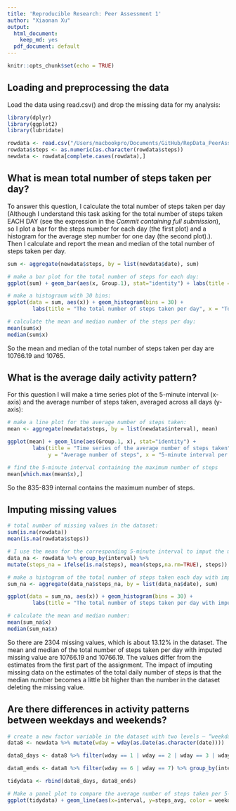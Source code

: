 ```yaml
---
title: 'Reproducible Research: Peer Assessment 1'
author: "Xiaonan Xu"
output: 
  html_document:
    keep_md: yes
  pdf_document: default
---
```

```r
knitr::opts_chunk$set(echo = TRUE)
```

## Loading and preprocessing the data

Load the data using read.csv() and drop the missing data for my analysis:

```r
library(dplyr)
library(ggplot2)
library(lubridate)

rowdata <- read.csv("/Users/macbookpro/Documents/GitHub/RepData_PeerAssessment1/activity.csv", sep = ",", header = TRUE)
rowdata$steps <- as.numeric(as.character(rowdata$steps))
newdata <- rowdata[complete.cases(rowdata),]
```

## What is mean total number of steps taken per day?

To answer this question, I calculate the total number of steps taken per day (Although I understand this task asking for the total number of steps taken EACH DAY (see the expression in the *Commit containing full submission*), so I plot a bar for the steps number for each day (the first plot) and a histogram for the average step number for one day (the second plot).). Then I calculate and report the mean and median of the total number of steps taken per day.

```r
sum <- aggregate(newdata$steps, by = list(newdata$date), sum)

# make a bar plot for the total number of steps for each day:
ggplot(sum) + geom_bar(aes(x, Group.1), stat="identity") + labs(title = "The total number of steps taken each day", x = "Total number of steps", y = "Date") 

# make a histograum with 30 bins:
ggplot(data = sum, aes(x)) + geom_histogram(bins = 30) + 
        labs(title = "The total number of steps taken per day", x = "Total number of steps")

# calculate the mean and median number of the steps per day:
mean(sum$x)
median(sum$x)

```
So the mean and median of the total number of steps taken per day are 10766.19 and 10765.

## What is the average daily activity pattern?

For this question I will make a time series plot of the 5-minute interval (x-axis) and the average number of steps taken, averaged across all days (y-axis):

```r
# make a line plot for the average number of steps taken:
mean <- aggregate(newdata$steps, by = list(newdata$interval), mean)

ggplot(mean) + geom_line(aes(Group.1, x), stat="identity") + 
        labs(title = "Time series of the average number of steps taken",
             y = "Average number of steps", x = "5-minute interval per day") + xlim(0,2360)

# find the 5-minute interval containing the maximum number of steps
mean[which.max(mean$x),]
```

So the 835-839 internal contains the maximum number of steps.

## Imputing missing values

```r
# total number of missing values in the dataset:
sum(is.na(rowdata))
mean(is.na(rowdata$steps))

# I use the mean for the corresponding 5-minute interval to imput the missing value:
data_na <- rowdata %>% group_by(interval) %>%
mutate(steps_na = ifelse(is.na(steps), mean(steps,na.rm=TRUE), steps))

# make a histogram of the total number of steps taken each day with imputed missing value:
sum_na <- aggregate(data_na$steps_na, by = list(data_na$date), sum)

ggplot(data = sum_na, aes(x)) + geom_histogram(bins = 30) + 
        labs(title = "The total number of steps taken per day with imputed NA", x = "Total number of steps")

# calculate the mean and median number:
mean(sum_na$x)
median(sum_na$x)
```
So there are 2304 missing values, which is about 13.12% in the dataset. The mean and median of the total number of steps taken per day with imputed missing value are 10766.19 and 10766.19. The values differ from the estimates from the first part of the assignment. The impact of imputing missing data on the estimates of the total daily number of steps is that the median number becomes a little bit higher than the number in the dataset deleting the missing value.

## Are there differences in activity patterns between weekdays and weekends?

```r
# create a new factor variable in the dataset with two levels – “weekday” and “weekend” indicating whether a given date is a weekday or weekend day
data8 <- newdata %>% mutate(wday = wday(as.Date(as.character(date))))

data8_days <- data8 %>% filter(wday == 1 | wday == 2 | wday == 3 | wday == 4 | wday == 5) %>% group_by(interval) %>% mutate(steps_avg = mean(steps), weekday = "weekdays") %>% select("steps_avg", "interval","weekday") 

data8_ends <- data8 %>% filter(wday == 6 | wday == 7) %>% group_by(interval) %>% mutate(steps_avg = mean(steps), weekday = "weekends") %>% select("steps_avg", "interval", "weekday") 

tidydata <- rbind(data8_days, data8_ends)

# Make a panel plot to compare the average number of steps taken per 5-minute interval across weekends and weekends:
ggplot(tidydata) + geom_line(aes(x=interval, y=steps_avg, color = weekday), stat="identity") + labs(title = "Average number of steps taken per 5-minute interval across weekends and weekends", x = "5-minute interval per day", y = "Average number of steps") + xlim(0,2360) + facet_grid(weekday ~ .) + theme(legend.title = element_blank())
```

